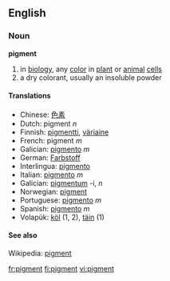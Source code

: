 ==English==

===Noun===
'''pigment'''
#in [[biology]], any [[color]] in [[plant]] or [[animal]] [[cell]]s
#a dry colorant, usually an insoluble powder

====Translations====
*Chinese: [[色素]]
*Dutch: pigment ''n''
*Finnish: [[pigmentti]], [[väriaine]]
*French: pigment ''m''
*Galician: [[pigmento]] ''m''
*German: [[Farbstoff]]
*Interlingua: [[pigmento]]
*Italian: [[pigmento]] ''m''
*Galician: [[pigmentum]] -i, ''n''
*Norwegian: [[pigment]]
*Portuguese: [[pigmento]] ''m''
*Spanish: [[pigmento]] ''m''
*Volapük: [[köl]] (1, 2), [[täin]] (1)

====See also====
Wikipedia: [[w:pigment|pigment]]

[[fr:pigment]]
[[fi:pigment]]
[[vi:pigment]]